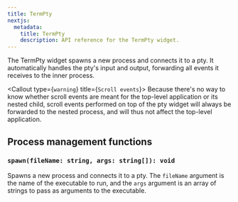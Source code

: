 ```yaml
---
title: TermPty
nextjs:
  metadata:
    title: TermPty
    description: API reference for the TermPty widget.
---
```


The TermPty widget spawns a new process and connects it to a pty. It automatically handles the pty's input and output, forwarding all events it receives to the inner process.

<Callout type={`warning`} title={`Scroll events`}>
Because there's no way to know whether scroll events are meant for the top-level application or its nested child, scroll events performed on top of the pty widget will always be forwarded to the nested process, and will thus not affect the top-level application.
</Callout>

## Process management functions

### `spawn(fileName: string, args: string[]): void`

Spawns a new process and connects it to a pty. The `fileName` argument is the name of the executable to run, and the `args` argument is an array of strings to pass as arguments to the executable.
